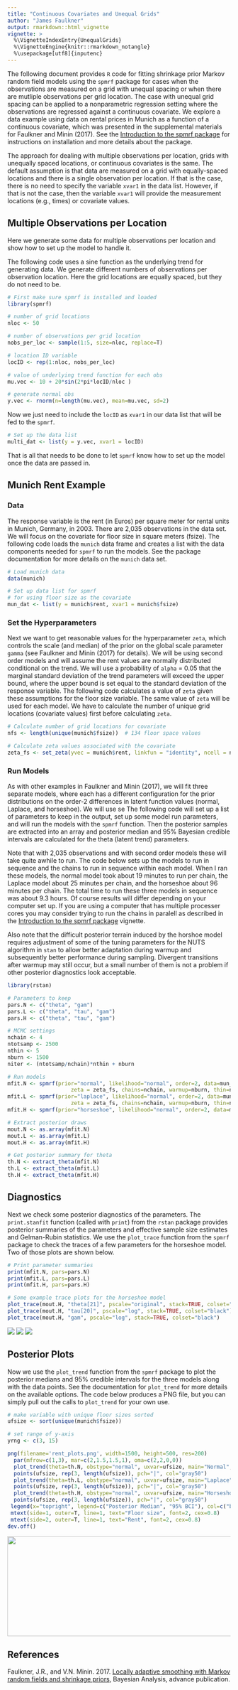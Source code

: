 ```yaml
---
title: "Continuous Covariates and Unequal Grids"
author: "James Faulkner"
output: rmarkdown::html_vignette 
vignette: >
  %\VignetteIndexEntry{UnequalGrids}
  %\VignetteEngine{knitr::rmarkdown_notangle}
  %\usepackage[utf8]{inputenc}
---
```



The following document provides `R` code for fitting shrinkage prior Markov random field models using the `spmrf` package for cases when the observations are measured on a grid with unequal spacing or when there are mutliple observations per grid location.  The case with unequal grid spacing can be applied to a nonparametric regression setting where the observations are regressed against a continuous covariate.  We explore a data example using data on rental prices in Munich as a function of a continuous covariate, which was presented in the supplemental materials for Faulkner and Minin (2017). See the [Introduction to the spmrf package](introduction_to_spmrf.html) for instructions on installation and more details about the package.

The approach for dealing with multiple observations per location, grids with unequally spaced locations, or continuous covariates is the same. The default assumption is that data are measured on a grid with equally-spaced locations and there is a single observation per location.  If that is the case, there is no need to specify the variable `xvar1` in the data list. However, if that is not the case, then the variable `xvar1` will provide the measurement locations (e.g., times) or covariate values.

## Multiple Observations per Location

Here we generate some data for multiple observations per location and show how to set up the model to handle it.

The following code uses a sine function as the underlying trend for generating data. We generate different numbers of observations per observation location.  Here the grid locations are equally spaced, but they do not need to be.

```r
# First make sure spmrf is installed and loaded
library(spmrf)

# number of grid locations
nloc <- 50

# number of observations per grid location
nobs_per_loc <- sample(1:5, size=nloc, replace=T) 

# location ID variable
locID <- rep(1:nloc, nobs_per_loc)

# value of underlying trend function for each obs
mu.vec <- 10 + 20*sin(2*pi*locID/nloc ) 

# generate normal obs
y.vec <- rnorm(n=length(mu.vec), mean=mu.vec, sd=2)

```

Now we just need to include the `locID` as `xvar1` in our data list that will be fed to the `spmrf`.

```r
# Set up the data list
multi_dat <- list(y = y.vec, xvar1 = locID)

```

That is all that needs to be done to let `spmrf` know how to set up the model once the data are passed in.


## Munich Rent Example 

### Data

The response variable is the rent (in Euros) per square meter for rental units in Munich, Germany, in 2003. There are 2,035 observations in the data set.  We will focus on the covariate for floor size in square meters (fsize).  The following code loads the `munich` data frame and creates a list with the data components needed for `spmrf` to run the models.  See the package documentation for more details on the `munich` data set.

```r
# Load munich data
data(munich)

# Set up data list for spmrf
# for using floor size as the covariate
mun_dat <- list(y = munich$rent, xvar1 = munich$fsize)

```

### Set the Hyperparameters

Next we want to get reasonable values for the hyperparameter `zeta`, which controls the scale (and median) of the prior on the global scale parameter `gamma` (see Faulkner and Minin (2017) for details).  We will be using second order models and will assume the rent values are normally distributed conditional on the trend. We will use a probability of `alpha` = 0.05 that the marginal standard deviation of the trend parameters will exceed the upper bound, where the upper bound is set equal to the standard deviation of the response variable. The following code calculates a value of `zeta` given these assumptions for the floor size variable. The same value of `zeta` will be used for each model.  We have to calculate the number of unique grid locations (covariate values) first before calculating `zeta`.

```r

# Calculate number of grid locations for covariate
nfs <- length(unique(munich$fsize))  # 134 floor space values

# Calculate zeta values associated with the covariate
zeta_fs <- set_zeta(yvec = munich$rent, linkfun = "identity", ncell = nfs, alpha=0.05, order=2)

```


### Run Models

As with other examples in Faulkner and Minin (2017), we will fit three separate models, where each has a different configuration for the prior distributions on the order-2 differences in latent function values (normal, Laplace, and horseshoe). We will use se  The following code will set up a list of parameters to keep in the output, set up some model run parameters, and will run the models with the `spmrf` function.  Then the posterior samples are extracted into an array and posterior median and 95% Bayesian credible intervals are calculated for the theta (latent trend) parameters.  

Note that with 2,035 observations and with second order models these will take quite awhile to run. The code below sets up the models to run in sequence and the chains to run in sequence within each model.  When I ran these models, the normal model took about 19 minutes to run per chain, the Laplace model about 25 minutes per chain, and the horseshoe about 96 minutes per chain. The total time to run these three models in sequence was about 9.3 hours. Of course results will differ depending on your computer set up. If you are using a computer that has multiple processer cores you may consider trying to run the chains in paralell as described in the [Introduction to the spmrf package](introduction_to_spmrf.html) vignette.  

Also note that the difficult posterior terrain induced by the horshoe model requires adjustment of some of the tuning parameters for the NUTS algorithm in `stan` to allow better adaptation during warmup and subsequently better performance during sampling. Divergent transitions after warmup may still occur, but a small number of them is not a problem if other posterior diagnostics look acceptable.




```r

library(rstan)

# Parameters to keep 
pars.N <- c("theta", "gam") 
pars.L <- c("theta", "tau", "gam") 
pars.H <- c("theta", "tau", "gam") 

# MCMC settings
nchain <- 4
ntotsamp <- 2500
nthin <- 5
nburn <- 1500
niter <- (ntotsamp/nchain)*nthin + nburn

# Run models
mfit.N <- spmrf(prior="normal", likelihood="normal", order=2, data=mun_dat, par=pars.N, 
					zeta = zeta_fs, chains=nchain, warmup=nburn, thin=nthin, iter=niter)
mfit.L <- spmrf(prior="laplace", likelihood="normal", order=2, data=mun_dat, par=pars.L, 
					zeta = zeta_fs, chains=nchain, warmup=nburn, thin=nthin, iter=niter)
mfit.H <- spmrf(prior="horseshoe", likelihood="normal", order=2, data=mun_dat, par=pars.H,zeta = zeta_fs, chains=nchain, warmup=nburn, thin=nthin, iter=niter, control=list(adapt_delta=0.995, max_treedepth=12))

# Extract posterior draws
mout.N <- as.array(mfit.N)  
mout.L <- as.array(mfit.L)
mout.H <- as.array(mfit.H)

# Get posterior summary for theta
th.N <- extract_theta(mfit.N)
th.L <- extract_theta(mfit.L)
th.H <- extract_theta(mfit.H)

```


## Diagnostics

Next we check some posterior diagnostics of the parameters.  The `print.stanfit` function (called with `print`) from the `rstan` package provides posterior summaries of the parameters and effective sample size estimates and Gelman-Rubin statistics.  We use the `plot_trace` function from the `spmrf` package to check the traces of a few parameters for the horseshoe model.  Two of those plots are shown below. 

```r

# Print parameter summaries
print(mfit.N, pars=pars.N)
print(mfit.L, pars=pars.L)
print(mfit.H, pars=pars.H)

# Some example trace plots for the horseshoe model
plot_trace(mout.H, "theta[21]", pscale="original", stack=TRUE, colset="black")
plot_trace(mout.H, "tau[20]", pscale="log", stack=TRUE, colset="black")
plot_trace(mout.H, "gam", pscale="log", stack=TRUE, colset="black")


```

<img src="figure/trace_theta21_rent_H.png" />
<img src="figure/trace_tau20_rent_H.png" />
<img src="figure/trace_gam_rent_H.png" />


## Posterior Plots

Now we use the `plot_trend` function from the `spmrf` package to plot the posterior medians and 95% credible intervals for the three models along with the data points.  See the documentation for `plot_trend` for more details on the available options.  The code below produces a PNG file, but you can simply pull out the calls to `plot_trend` for your own use.

```r

# make variable with unique floor sizes sorted
ufsize <- sort(unique(munich$fsize))

# set range of y-axis 
yrng <- c(3, 15)

png(filename='rent_plots.png', width=1500, height=500, res=200)
  par(mfrow=c(1,3), mar=c(2,1.5,1.5,1), oma=c(2,2,0,0))
  plot_trend(theta=th.N, obstype="normal", uxvar=ufsize, main="Normal",	xlab="", ylab="",                     ylim=yrng, trend.lwd=2)
  points(ufsize, rep(3, length(ufsize)), pch="|", col="gray50")
  plot_trend(theta=th.L, obstype="normal", uxvar=ufsize, main="Laplace", xlab="", ylab="",                    ylim=yrng, trend.lwd=2)
  points(ufsize, rep(3, length(ufsize)), pch="|", col="gray50")
  plot_trend(theta=th.H, obstype="normal", uxvar=ufsize, main="Horseshoe",	xlab="",                          ylab="", ylim=yrng, trend.lwd=2)
  points(ufsize, rep(3, length(ufsize)), pch="|", col="gray50")
 legend(x="topright", legend=c("Posterior Median", "95% BCI"), col=c("blue","lightblue"),          lwd=3, bty="n", cex=1)
 mtext(side=1, outer=T, line=1, text="Floor size", font=2, cex=0.8)
 mtext(side=2, outer=T, line=1, text="Rent", font=2, cex=0.8)
dev.off()


```

<img src="figure/rent_plots.png" height=225 width=700 />



## References

Faulkner, J.R., and V.N. Minin.  2017. [Locally adaptive smoothing with Markov random fields and shrinkage priors](http://projecteuclid.org/euclid.ba/1487905413), Bayesian Analysis, advance publication.
